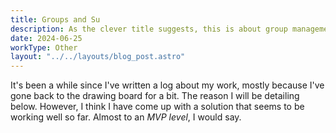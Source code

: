 ```yaml
---
title: Groups and Su
description: As the clever title suggests, this is about group management and su
date: 2024-06-25
workType: Other
layout: "../../layouts/blog_post.astro"
---
```


It's been a while since I've written a log about my work, mostly because I've gone back to the drawing
board for a bit. The reason I will be detailing below.
However, I think I have come up with a solution that seems to be working well so far.
Almost to an *MVP level*, I would say.